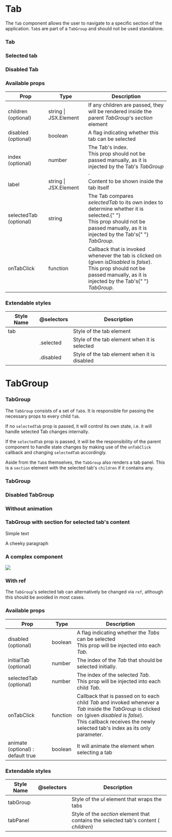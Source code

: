
<Meta title="Components| Tab" />

# Tab

The `Tab` component allows the user to navigate to a specific section of the application.
`Tab`s are part of a `TabGroup` and should not be used standalone.

### Tab

<Preview>
  <Story name="Tab">
    <Tab label="Tab" />
  </Story>
</Preview>

### Selected tab

<Preview>
  <Story name="Selected tab">
    <div style={{ width: "60px" }}>
      <Tab label="Tab" index={0} selectedTab={0} />
    </div>
  </Story>
</Preview>

### Disabled Tab

<Preview>
  <Story name="Disabled Tab">
    <Tab label="Tab" disabled />
  </Story>
</Preview>

### Available props

<table width="100%">
  <thead>
    <tr>
      <th>Prop</th>
      <th>Type</th>
      <th>Description</th>
    </tr>
  </thead>
  <tbody>
    <tr>
      <td>children (optional)</td>
      <td>string | JSX.Element</td>
      <td>
        If any children are passed, they will be rendered inside the parent
        <i> TabGroup</i>'s <i>section</i> element
      </td>
    </tr>
    <tr>
      <td>disabled (optional)</td>
      <td>boolean</td>
      <td>A flag indicating whether this tab can be selected</td>
    </tr>
    <tr>
      <td>index (optional)</td>
      <td>number</td>
      <td>
        The Tab's index.
        <br /> This prop should not be passed manually, as it is injected by the Tab's <i>
          TabGroup
        </i>.
      </td>
    </tr>
    <tr>
      <td>label</td>
      <td>string | JSX.Element</td>
      <td>Content to be shown inside the tab itself</td>
    </tr>
    <tr>
      <td>selectedTab (optional)</td>
      <td>string</td>
      <td>
        The Tab compares <i>selectedTab</i> to its own index to determine whether it is selected.{" "}
        <br /> This prop should not be passed manually, as it is injected by the Tab's{" "}
        <i>TabGroup</i>.
      </td>
    </tr>
    <tr>
      <td>onTabClick</td>
      <td>function</td>
      <td>
        Callback that is invoked whenever the tab is clicked on (given
        <i> isDisabled</i> is <i>false</i>).
        <br /> This prop should not be passed manually, as it is injected by the Tab's{" "}
        <i>TabGroup</i>.
      </td>
    </tr>
  </tbody>
</table>

### Extendable styles

<table width="100%">
  <thead>
    <tr>
      <th>Style Name</th>
      <th>@selectors</th>
      <th>Description</th>
    </tr>
  </thead>
  <tbody>
    <tr>
      <td>tab</td>
      <td></td>
      <td>Style of the tab element</td>
    </tr>
    <tr>
      <td></td>
      <td>.selected</td>
      <td>Style of the tab element when it is selected</td>
    </tr>
    <tr>
      <td></td>
      <td>.disabled</td>
      <td>Style of the tab element when it is disabled</td>
    </tr>
  </tbody>
</table>

# TabGroup

### TabGroup

The `TabGroup` consists of a set of `Tab`s. It is responsible for passing the necessary props to every child `Tab`.

If no `selectedTab` prop is passed, it will control its own state, i.e. it will handle selected Tab changes internally.

If the `selectedTab` prop is passed, it will be the responsibility of the parent component to handle state changes by making use of the `onTabClick` callback and changing `selectedTab` accordingly.

Aside from the `Tab`s themselves, the `TabGroup` also renders a tab panel. This is a `section` element with the selected tab's `children` if it contains any.

### TabGroup

<Preview>
  <Story name="TabGroup">
    <TabGroup initialTab={2}>
      <Tab label="Tab 1" />
      <Tab label="Tab 2" />
      <Tab label="Tab 3 with text" />
      <Tab label="Tab 1" />
      <Tab label="Tab 2" />
      <Tab label="Tab 3 with text" />
      <Tab label="Tab 1" />
      <Tab label="Tab 2" />
      <Tab label="Tab 3 with text" />
      <Tab label="Tab 1" />
      <Tab label="Tab 2" />
      <Tab label="Tab 3 with text" />
    </TabGroup>
  </Story>
</Preview>

### Disabled TabGroup

<Preview>
  <Story name="Disabled TabGroup">
    <TabGroup disabled>
      <Tab label="Tab 1" />
      <Tab label="Tab 2" />
      <Tab label="Tab 3" />
    </TabGroup>
  </Story>
</Preview>

### Without animation

<Preview>
  <Story name="Without animation">
    <TabGroup animate={false}>
      <Tab label="Tab 1" />
      <Tab label="Tab 2" />
      <Tab label="Tab 3" />
    </TabGroup>
  </Story>
</Preview>

### TabGroup with section for selected tab's content

<Preview>
  <Story name="TabGroup with section for selected tab content">
    <TabGroup >
      <Tab label="Tab 1">Simple text</Tab>
      <Tab label="Tab 2">
        <p>A cheeky paragraph</p>
      </Tab>
      <Tab label="Tab 3">
        <div>
          <h3>A complex component</h3>
          <img src="https://c.ststat.net/content/EntImg/Tour/complex--1703017950-300x300.jpg" />
        </div>
      </Tab>
    </TabGroup>
  </Story>
</Preview>

### With ref

The `TabGroup`'s selected tab can alternatively be changed via `ref`, although this should be avoided in most cases.

<Story name="TabGroup with ref">
  <TabGroupRefExample />
</Story>

### Available props

<table width="100%">
  <thead>
    <tr>
      <th>Prop</th>
      <th>Type</th>
      <th>Description</th>
    </tr>
  </thead>
  <tbody>
    <tr>
      <td>disabled (optional)</td>
      <td>boolean</td>
      <td>
        A flag indicating whether the <i>Tabs</i> can be selected
        <br />
        This prop will be injected into each <i>Tab</i>.
      </td>
    </tr>
    <tr>
      <td>initialTab (optional)</td>
      <td>number</td>
      <td>
        The index of the <i>Tab</i> that should be selected initially.
      </td>
    </tr>
    <tr>
      <td>selectedTab (optional)</td>
      <td>number</td>
      <td>
        The index of the selected <i>Tab</i>.
        <br />
        This prop will be injected into each child <i>Tab</i>.
      </td>
    </tr>
    <tr>
      <td>onTabClick</td>
      <td>function</td>
      <td>
        Callback that is passed on to each child <i>Tab</i> and invoked whenever a <i>Tab</i> inside
        the <i>TabGroup</i> is clicked on (given
        <i> disabled</i> is <i>false</i>).
        <br />
        This callback receives the newly selected tab's index as its only parameter.
      </td>
    </tr>
    <tr>
      <td>animate (optional) : default true</td>
      <td>boolean</td>
      <td>
        It will animate the element when selecting a tab
      </td>
    </tr>
  </tbody>
</table>

### Extendable styles

<table width="100%">
  <thead>
    <tr>
      <th>Style Name</th>
      <th>@selectors</th>
      <th>Description</th>
    </tr>
  </thead>
  <tbody>
    <tr>
      <td>tabGroup</td>
      <td></td>
      <td>
        Style of the <i>ul</i> element that wraps the tabs
      </td>
    </tr>
    <tr>
      <td>tabPanel</td>
      <td></td>
      <td>
        Style of the <i>section</i> element that contains the selected tab's content (
        <i>children</i>)
      </td>
    </tr>
  </tbody>
</table>
